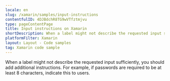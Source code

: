 ```yaml
---
locale: en
slug: /xamarin/samples/input-instructions
contentfulID: 4DJBdchR8TG9wVTfztmjvu
type: pageContentPage
title: Input instructions on Xamarin
shortDescription: When a label might not describe the requested input sufficiently, you should add additional instructions.
platformFilter: Xamarin
layout: Layout - Code samples
tag: Xamarin code sample
---
```


When a label might not describe the requested input sufficiently, you should add additional instructions. For example, if passwords are required to be at least 8 characters, indicate this to users.

<CodeSample id="input-instructions" locale="en" platform="xamarin"/>